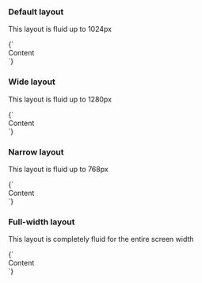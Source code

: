 
<Meta title="Design System/Layout" />

### Default layout

This layout is fluid up to 1024px

<Preview>
  <Story name="Default" height="120px">
    {`
      <div class="tci-layout h-10 bg-gray-200">
        Content
      </div>
    `}
  </Story>
</Preview>

### Wide layout

This layout is fluid up to 1280px

<Preview>
  <Story name="Wide" height="120px">
    {`
      <div class="tci-layout tci-layout--wide h-10 bg-gray-200">
        Content
      </div>
    `}
  </Story>
</Preview>

### Narrow layout

This layout is fluid up to 768px

<Preview>
  <Story name="Narrow" height="120px">
    {`
      <div class="tci-layout tci-layout--narrow h-10 bg-gray-200">
        Content
      </div>
    `}
  </Story>
</Preview>

### Full-width layout

This layout is completely fluid for the entire screen width

<Preview>
  <Story name="Full" height="120px">
    {`
      <div class="tci-layout tci-layout--full h-10 bg-gray-200">
        Content
      </div>
    `}
  </Story>
</Preview>
